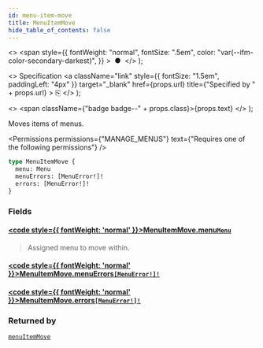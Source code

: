 ```yaml
---
id: menu-item-move
title: MenuItemMove
hide_table_of_contents: false
---
```


  <>
    <span
      style={{
        fontWeight: "normal",
        fontSize: ".5em",
        color: "var(--ifm-color-secondary-darkest)",
      }}
    >
      &nbsp;●&nbsp;
    </span>
  </>
);

  <>
    Specification
    <a
      className="link"
      style={{ fontSize: "1.5em", paddingLeft: "4px" }}
      target="\_blank"
      href={props.url}
      title={"Specified by " + props.url}
    >
      ⎘
    </a>
  </>
);

  <>
    <span className={"badge badge--" + props.class}>{props.text}</span>
  </>
);

Moves items of menus.

<Permissions
  permissions={"MANAGE_MENUS"}
  text={"Requires one of the following permissions"}
/>

```graphql
type MenuItemMove {
  menu: Menu
  menuErrors: [MenuError!]!
  errors: [MenuError!]!
}
```

### Fields

#### [<code style={{ fontWeight: 'normal' }}>MenuItemMove.<b>menu</b></code>](#)<Bullet />[`Menu`](../../../api-reference/miscellaneous/objects/menu) <Badge class="secondary" text="object"/>

> Assigned menu to move within.

#### [<code style={{ fontWeight: 'normal' }}>MenuItemMove.<b>menuErrors</b></code>](#)<Bullet />[`[MenuError!]!`](../../../api-reference/miscellaneous/objects/menu-error) <Badge class="secondary" text="non-null"/> <Badge class="secondary" text="object"/>

>

#### [<code style={{ fontWeight: 'normal' }}>MenuItemMove.<b>errors</b></code>](#)<Bullet />[`[MenuError!]!`](../../../api-reference/miscellaneous/objects/menu-error) <Badge class="secondary" text="non-null"/> <Badge class="secondary" text="object"/>

>

### Returned by

[`menuItemMove`](../../../api-reference/miscellaneous/mutations/menu-item-move) <Badge class="secondary" text="mutation"/>

